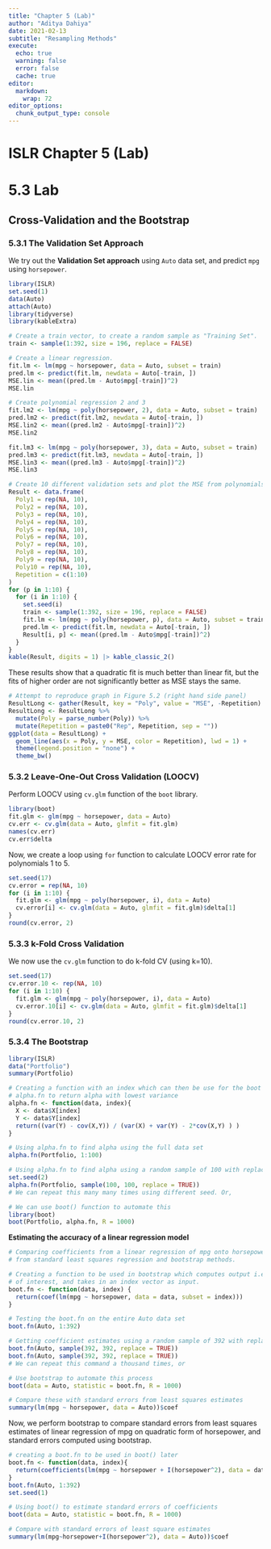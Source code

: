 ```yaml
---
title: "Chapter 5 (Lab)"
author: "Aditya Dahiya"
date: 2021-02-13
subtitle: "Resampling Methods"
execute: 
  echo: true
  warning: false
  error: false
  cache: true
editor: 
  markdown: 
    wrap: 72
editor_options: 
  chunk_output_type: console
---
```


# ISLR Chapter 5 (Lab)

# 5.3 Lab

## Cross-Validation and the Bootstrap

### 5.3.1 The Validation Set Approach

We try out the **Validation Set approach** using `Auto` data set, and
predict `mpg` using `horsepower`.

```r
library(ISLR)
set.seed(1)
data(Auto)
attach(Auto)
library(tidyverse)
library(kableExtra)

# Create a train vector, to create a random sample as "Training Set".
train <- sample(1:392, size = 196, replace = FALSE)

# Create a linear regression.
fit.lm <- lm(mpg ~ horsepower, data = Auto, subset = train)
pred.lm <- predict(fit.lm, newdata = Auto[-train, ])
MSE.lin <- mean((pred.lm - Auto$mpg[-train])^2)
MSE.lin

# Create polynomial regression 2 and 3
fit.lm2 <- lm(mpg ~ poly(horsepower, 2), data = Auto, subset = train)
pred.lm2 <- predict(fit.lm2, newdata = Auto[-train, ])
MSE.lin2 <- mean((pred.lm2 - Auto$mpg[-train])^2)
MSE.lin2

fit.lm3 <- lm(mpg ~ poly(horsepower, 3), data = Auto, subset = train)
pred.lm3 <- predict(fit.lm3, newdata = Auto[-train, ])
MSE.lin3 <- mean((pred.lm3 - Auto$mpg[-train])^2)
MSE.lin3

# Create 10 different validation sets and plot the MSE from polynomials upto 10
Result <- data.frame(
  Poly1 = rep(NA, 10),
  Poly2 = rep(NA, 10),
  Poly3 = rep(NA, 10),
  Poly4 = rep(NA, 10),
  Poly5 = rep(NA, 10),
  Poly6 = rep(NA, 10),
  Poly7 = rep(NA, 10),
  Poly8 = rep(NA, 10),
  Poly9 = rep(NA, 10),
  Poly10 = rep(NA, 10),
  Repetition = c(1:10)
)
for (p in 1:10) {
  for (i in 1:10) {
    set.seed(i)
    train <- sample(1:392, size = 196, replace = FALSE)
    fit.lm <- lm(mpg ~ poly(horsepower, p), data = Auto, subset = train)
    pred.lm <- predict(fit.lm, newdata = Auto[-train, ])
    Result[i, p] <- mean((pred.lm - Auto$mpg[-train])^2)
  }
}
kable(Result, digits = 1) |> kable_classic_2()
```

These results show that a quadratic fit is much better than linear fit,
but the fits of higher order are not significantly better as MSE stays
the same.

```r
# Attempt to reproduce graph in Figure 5.2 (right hand side panel)
ResultLong <- gather(Result, key = "Poly", value = "MSE", -Repetition)
ResultLong <- ResultLong %>%
  mutate(Poly = parse_number(Poly)) %>%
  mutate(Repetition = paste0("Rep", Repetition, sep = ""))
ggplot(data = ResultLong) +
  geom_line(aes(x = Poly, y = MSE, color = Repetition), lwd = 1) +
  theme(legend.position = "none") +
  theme_bw()
```

### 5.3.2 Leave-One-Out Cross Validation (LOOCV)

Perform LOOCV using `cv.glm` function of the `boot` library.

```r
library(boot)
fit.glm <- glm(mpg ~ horsepower, data = Auto)
cv.err <- cv.glm(data = Auto, glmfit = fit.glm)
names(cv.err)
cv.err$delta
```

Now, we create a loop using `for` function to calculate LOOCV error rate
for polynomials 1 to 5.

```r
set.seed(17)
cv.error = rep(NA, 10)
for (i in 1:10) {
  fit.glm <- glm(mpg ~ poly(horsepower, i), data = Auto)
  cv.error[i] <- cv.glm(data = Auto, glmfit = fit.glm)$delta[1]
}
round(cv.error, 2)
```

### 5.3.3 k-Fold Cross Validation

We now use the `cv.glm` function to do k-fold CV (using k=10).

```r
set.seed(17)
cv.error.10 <- rep(NA, 10)
for (i in 1:10) {
  fit.glm <- glm(mpg ~ poly(horsepower, i), data = Auto)
  cv.error.10[i] <- cv.glm(data = Auto, glmfit = fit.glm)$delta[1]
}
round(cv.error.10, 2)
```

### 5.3.4 The Bootstrap

```r
library(ISLR)
data("Portfolio")
summary(Portfolio)

# Creating a function with an index which can then be use for the boot function
# alpha.fn to return alpha with lowest variance
alpha.fn <- function(data, index){
  X <- data$X[index]
  Y <- data$Y[index]
  return((var(Y) - cov(X,Y)) / (var(X) + var(Y) - 2*cov(X,Y) ) )
}

# Using alpha.fn to find alpha using the full data set
alpha.fn(Portfolio, 1:100)

# Using alpha.fn to find alpha using a random sample of 100 with replacement
set.seed(2)
alpha.fn(Portfolio, sample(100, 100, replace = TRUE))
# We can repeat this many many times using different seed. Or,

# We can use boot() function to automate this
library(boot)
boot(Portfolio, alpha.fn, R = 1000)
```

**Estimating the accuracy of a linear regression model**

```r
# Comparing coefficients from a linear regression of mpg onto horsepower,
# from standard least squares regression and bootstrap methods.

# Creating a function to be used in bootstrap which computes output i.e. coefficients
# of interest, and takes in an index vector as input.
boot.fn <- function(data, index) {
  return(coef(lm(mpg ~ horsepower, data = data, subset = index)))
}

# Testing the boot.fn on the entire Auto data set
boot.fn(Auto, 1:392)

# Getting coefficient estimates using a random sample of 392 with replacement
boot.fn(Auto, sample(392, 392, replace = TRUE))
boot.fn(Auto, sample(392, 392, replace = TRUE))
# We can repeat this command a thousand times, or

# Use bootstrap to automate this process
boot(data = Auto, statistic = boot.fn, R = 1000)

# Compare these with standard errors from least squares estimates
summary(lm(mpg ~ horsepower, data = Auto))$coef
```

Now, we perform bootstrap to compare standard errors from least squares
estimates of linear regression of mpg on quadratic form of horsepower,
and standard errors computed using bootstrap.

```r
# creating a boot.fn to be used in boot() later
boot.fn <- function(data, index){
  return(coefficients(lm(mpg ~ horsepower + I(horsepower^2), data = data, subset = index)))
}
boot.fn(Auto, 1:392)
set.seed(1)

# Using boot() to estimate standard errors of coefficients
boot(data = Auto, statistic = boot.fn, R = 1000)

# Compare with standard errors of least square estimates
summary(lm(mpg~horsepower+I(horsepower^2), data = Auto))$coef
```

